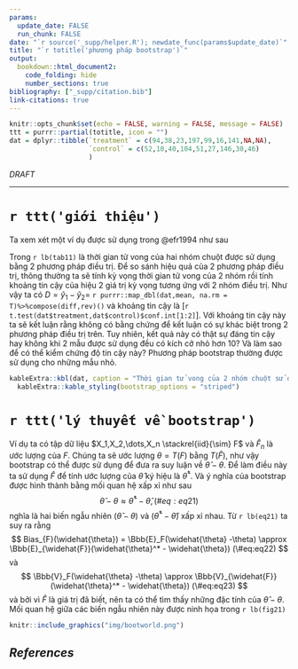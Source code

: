```yaml
---
params:
  update_date: FALSE
  run_chunk: FALSE
date: "`r source('_supp/helper.R'); newdate_func(params$update_date)`"
title: "`r totitle('phương pháp bootstrap')`"
output: 
  bookdown::html_document2:
    code_folding: hide
    number_sections: true
bibliography: ["_supp/citation.bib"]
link-citations: true
---
```


\newcommand{\bf}[1]{\boldsymbol{#1}}
\newcommand{\hat}[1]{\widehat{#1}}
\newcommand{\mm}[1]{\mathbb{#1}}
\newcommand{\bar}[1]{\overline{#1}}
\newcommand{\tp}[1]{{#1}^{\top}}

\def\E{\Bbb{E}}
\def\V{\Bbb{V}}
\def\P{\Bbb{P}}
\def\I{{\large\unicode{x1D7D9}}}
\def\indep{\perp\!\!\!\!\perp}
\newcommand{\overeq}[2]{\stackrel{#1}{#2}}
\def\epsilon{\varepsilon} 

```r
knitr::opts_chunk$set(echo = FALSE, warning = FALSE, message = FALSE)
ttt = purrr::partial(totitle, icon = "")
dat = dplyr::tibble(`treatment` = c(94,38,23,197,99,16,141,NA,NA),
                    `control` = c(52,10,40,104,51,27,146,30,46)
                    )
```

::: {.watermark}
*DRAFT*
:::

---

# `r ttt('giới thiệu')`

Ta xem xét một ví dụ được sử dụng trong @efr1994 như sau 

::: {.example #exm11}
Trong `r lb(tab11)` là thời gian tử vong của hai nhóm chuột được sử dụng bằng 2 phương pháp điều trị. Để so sánh hiệu quả của 2 phương pháp điều trị, thông thường ta sẽ tính kỳ vọng thời gian tử vong của 2 nhóm rồi tính khoảng tin cậy của hiệu 2 giá trị kỳ vọng tương ứng với 2 nhóm điều trị. Như vậy ta có $D = \hat{y}_1 - \hat{y}_2=$ `r purrr::map_dbl(dat,mean, na.rm = T)%>%compose(diff,rev)()` và khoảng tin cậy là [`r t.test(dat$treatment,dat$control)$conf.int[1:2]`]. Với khoảng tin cậy này ta sẽ kết luận rằng không có bằng chứng để kết luận có sự khác biệt trong 2 phương pháp điều trị trên. Tuy nhiên, kết quả này có thật sự đáng tin cậy hay không khi 2 mẫu được sử dụng đều có kích cở nhỏ hơn 10? Và làm sao để có thể kiểm chứng độ tin cậy này? Phương pháp bootstrap thường được sử dụng cho những mẫu nhỏ. 
:::

```r
kableExtra::kbl(dat, caption = "Thời gian tử vong của 2 nhóm chuột sử dụng treatment và control.", label = "tab11", align = "cc")%>%
  kableExtra::kable_styling(bootstrap_options = "striped")
```

# `r ttt('lý thuyết về bootstrap')`

Ví dụ ta có tập dữ liệu $X_1,X_2,\dots,X_n \stackrel{iid}{\sim} F$ và $\hat{F}_n$ là ước lượng của $F$. Chúng ta sẽ ước lượng $\theta = T(F)$ bằng $T(\hat{F})$, như vậy bootstrap có thể được sử dụng để đưa ra suy luận về $\hat{\theta} - \theta$. Để làm điều này ta sử dụng $\hat{F}$ để tính ước lượng của $\hat{\theta}$ ký hiệu là $\hat{\theta}^*$. Và ý nghĩa của bootstrap được hình thành bằng mối quan hệ xấp xỉ như sau 
$$
\hat{\theta} - \theta \approx \hat{\theta}^* - \hat{\theta},
(\#eq:eq21)
$$
nghĩa là hai biến ngẫu nhiên $(\hat{\theta} - \theta)$ và $(\hat{\theta}^* - \hat{\theta})$ xấp xỉ nhau. Từ `r lb(eq21)` ta suy ra rằng 
$$
Bias_{F}(\hat{\theta}) = \E_F(\hat{\theta} -\theta) \approx \E_{\hat{F}}(\hat{\theta}^* - \hat{\theta})
(\#eq:eq22)
$$
và
$$
\V_F(\hat{\theta} -\theta) \approx \V_{\hat{F}}(\hat{\theta}^* - \hat{\theta})
(\#eq:eq23)
$$
và bởi vì $\hat{F}$ là giá trị đã biết, nên ta có thể tìm thấy những đặc tính của $\hat{\theta} -\theta$. Mối quan hệ giữa các biến ngẫu nhiên này được ninh họa trong `r lb(fig21)`


```r
knitr::include_graphics("img/bootworld.png")
```



















<!-- ----------------------------------------------------------------------------- -->

::: {.shad}
# _References_ {-}
:::
